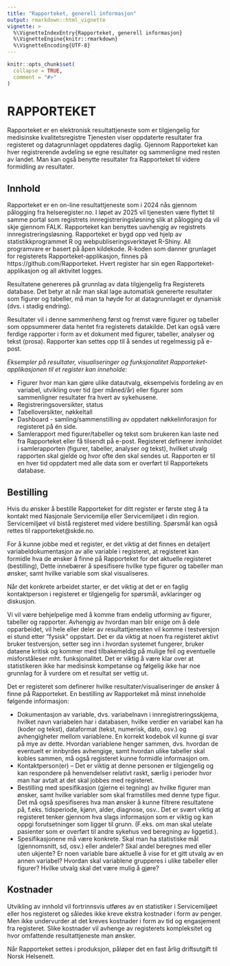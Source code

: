 ```yaml
---
title: "Rapporteket, generell informasjon"
output: rmarkdown::html_vignette
vignette: >
  %\VignetteIndexEntry{Rapporteket, generell informasjon}
  %\VignetteEngine{knitr::rmarkdown}
  %\VignetteEncoding{UTF-8}
---
```


```r
knitr::opts_chunk$set(
  collapse = TRUE,
  comment = "#>"
)
```
# RAPPORTEKET

Rapporteket er en elektronisk resultattjeneste som er tilgjengelig for medisinske kvalitetsregistre
Tjenesten viser oppdaterte resultater fra registeret og datagrunnlaget oppdateres daglig.
Gjennom Rapporteket kan hver registrerende avdeling se egne resultater og sammenligne med resten av landet. Man kan også benytte resultater fra Rapporteket til videre formidling av resultater.

 
## Innhold
Rapporteket er en on-line resultattjeneste som i 2024 nås gjennom pålogging fra helseregister.no. I løpet av 2025 vil tjenesten være flyttet til samme portal som registrets innregistreringsløsning slik at pålogging da vil skje gjennom FALK. Rapporteket kan benyttes uavhengig av registrets innregistreringsløsning. Rapporteket er bygd opp ved hjelp av  statistikkprogrammet R og webpubliseringsverktøyet R-Shiny.  All programvare er basert på åpen kildekode. R-koden som danner grunlaget for registerets Rapporteket-applikasjon, finnes på https://github.com/Rapporteket. Hvert register har sin egen Rapporteket-applikasjon og all aktivitet logges. 

Resultatene genereres på grunnlag av data tilgjengelig fra Registerets database. 
Det betyr at når man skal lage automatisk genererte resultater som figurer og tabeller, må man ta høyde for at datagrunnlaget er dynamisk (dvs. i stadig endring).


Resultater vil i denne sammenheng først og fremst være figurer og tabeller som oppsummerer data hentet fra registerets datakilde. Det kan også være ferdige rapporter i form av et dokument med figurer, tabeller, analyser og tekst (prosa). Rapporter kan settes opp til å sendes ut regelmessig  på e-post.

_Eksempler på resultater, visualiseringer og funksjonalitet Rapporteket-applikasjonen til et register kan inneholde:_

* Figurer hvor man kan gjøre ulike datautvalg, eksempelvis fordeling av en variabel, utvikling over tid (per måned/år) eller figurer som sammenligner resultater fra hvert av sykehusene. 
* Registreringsoversikter, status
* Tabelloversikter, nøkkeltall
* Dashboard - samling/sammenstilling av oppdatert nøkkelinforasjon for registeret på én side.
* Samlerapport med figurer/tabeller og tekst som brukeren kan laste ned fra Rapporteket eller få tilsendt på e-post. Registeret  definerer innholdet i samlerapporten (figurer, tabeller, analyser og tekst), hvilket utvalg rapporten skal gjelde og hvor ofte den skal sendes ut. Rapporten er til en hver tid oppdatert med alle data som er overført til Rapportekets database.  


## Bestilling
Hvis du ønsker å bestille Rapporteket for ditt register er første steg å ta kontakt med Nasjonale Servicemiljø eller Servicemiljøet i din region. Servicemiljøet vil bistå registeret med videre bestilling. Spørsmål kan også rettes til rapporteket@skde.no. 

For å kunne jobbe med et register, er det viktig at det finnes en detaljert variabeldokumentasjon av alle variable i registeret, at registeret kan formidle hva de ønsker å finne på Rapporteket for det aktuelle registeret (bestilling), Dette innebærer å spesifisere hvilke type figurer og tabeller man ønsker, samt hvilke variable som skal visualiseres.

Når det konkrete arbeidet starter, er det viktig at det er en faglig kontaktperson i registeret er tilgjengelig for spørsmål, avklaringer og diskusjon.

Vi vil være behjelpelige med å komme fram endelig utforming av figurer, tabeller og rapporter. Avhengig av hvordan man blir enige om å dele opparbeidet, vil hele eller deler av resultattjenesten vil komme i testversjon ei stund etter ”fysisk” oppstart. Det er da viktig at noen fra registeret aktivt bruker testversjon, setter seg inn i hvordan systemet fungerer, bruker dataene kritisk og kommer med tilbakemeldig på mulige feil og eventuelle misforståleser mht. funksjonalitet. Det er viktig å være klar over at statistikeren ikke har medisinsk kompetanse og følgelig ikke har noe grunnlag for å vurdere om et resultat ser vettig ut.

Det er registeret som definerer hvilke resultater/visualiseringer de ønsker å finne på Rapporteket. En bestilling av Rapporteket må minst inneholde følgende informasjon:

* Dokumentasjon av variable, dvs. variabelnavn i innregistreringsskjema, hvilket navn variabelen har i databasen, hvilke verdier en variabel kan ha (koder og tekst), dataformat (tekst, numerisk, dato, osv.) og avhengigheter mellom variablene. En korrekt kodebok vil kunne gi svar på mye av dette. Hvordan variablene henger sammen, dvs. hvordan de eventuelt er innbyrdes avhengige, samt hvordan ulike tabeller skal kobles sammen, må også registeret kunne formidle informasjon om.
* Kontaktperson(er) – Det er viktig at denne personen er tilgjengelig og kan respondere på henvendelser relativt raskt, særlig i perioder hvor man har avtalt at det skal jobbes med registeret.
* Bestilling med spesifikasjon (gjerne ei tegning) av hvilke figurer man ønsker, samt hvilke variabler som skal framstilles med denne type figur. Det må også spesifiseres hva man ønsker å kunne filtrere resultatene på, f.eks. tidsperiode, kjønn, alder, diagnose, osv..  Det er svært viktig at registeret tenker gjennom hva slags informasjon som er viktig og kan oppgi forutsetninger som ligger til grunn. (F.eks. om man skal utelate pasienter som er overført til andre sykehus ved beregning av liggetid.).
* Spesifikasjonene må være konkrete. Skal man ha statistiske mål (gjennomsnitt, sd, osv.) eller andeler? Skal andel beregnes med eller uten ukjente? Er noen variable bare aktuelle å vise for et gitt utvalg av en annen variabel? Hvordan skal variablene grupperes i ulike tabeller eller figurer? Hvilke utvalg skal det være mulig å gjøre?

## Kostnader
Utvikling av innhold vil fortrinnsvis utføres av en statistiker i Servicemiljøet eller hos registeret og således ikke kreve ekstra kostnader i form av penger. Men ikke undervurder at det kreves kostnader i form av tid og engasjement fra registeret. Slike kostnader vil avhenge av registerets kompleksitet og hvor omfattende resultattjeneste man ønsker. 

Når Rapporteket settes i produksjon, påløper det en fast årlig driftsutgift til Norsk Helsenett.
